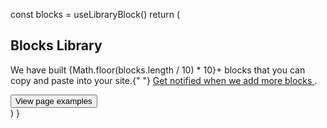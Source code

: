 
  const blocks = useLibraryBlock()
  return (
    <Section>
      <Block src="nextjs" mb="8" mode="small" />
      <H1 m="0" fontWeight="extrabold">
        Blocks Library
      </H1>
      <P fontSize="xl|2xl" mt="2" mb="0">
        We have built {Math.floor(blocks.length / 10) * 10}+ blocks that you can
        copy and paste into your site.{" "}
        <A
          href="https://twitter.com/arshadcn"
          target="_blank"
          fontWeight="semibold"
          rel="noreferrer"
        >
          Get notified when we add more blocks
        </A>
        .
      </P>
      <Div mt="4|6|8">
        <Button as="a" variant="link primary" to="/library/pages">
          View page examples <Icon name="arrow-right" ml="2" />
        </Button>
      </Div>
    </Section>
  )
}

